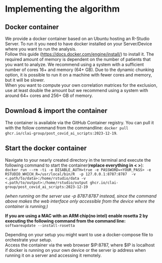 # Implementing the algorithm {#sec-implement .unnumbered}

\index{Implementing the algorithm}

## Docker container

We provide a docker container based on an Ubuntu hosting an R-Studio Server. To run it you need to have docker installed on your Server/Device where you want to run the analysis.\
Follow this guide (<https://docs.docker.com/engine/install/>) to install it. The required amount of memory is dependent on the number of patients that you want to analyze. We recommend using a system with a sufficient number of cores 16+ and memory (64+ GB). Due to the dynamic chunking option, it is possible to run it on a machine with fewer cores and memory, but it will be slower.\
When you want to compute your own correlation matrices for the exclusion, use at least double the amount but we recommend using a system with around 64+ cores and 256+ GB of memory.

## Download & import the container

The container is available via the GitHub Container registry. You can pull it with the follow command from the commandline: `docker pull ghcr.io/clai-group/post_covid_ai_scripts:2023-12-19`.

## Start the docker container

Navigate to your nearly created directory in the terminal and execute the following command to start the container(**replace everything in \< \>**):\
`docker run --rm -ti -e DISABLE_AUTH=true -e PASSWORD=<YOUR_PASS> -e RSTUDIO_WHICH_R=/usr/local/bin/R  -p 127.0.0.1:8787:8787  -v <.path/to/data>:/home/rstudio/data -v <.path/to/output>:/home/rstudio/output ghcr.io/clai-group/post_covid_ai_scripts:2023-12-19`

*(when running on the server use -p 8787:8787 instead, since the command above makes the web interface only accessible from the device where the container is running;)*

**If you are using a MAC with an ARM chip(no intel) enable rosetta 2 by executing the following command from the command line:**\
`softwareupdate --install-rosetta`

Depending on your setup you might want to use a docker-compose file to orchestrate your setup.\
Access the container via the web browser \$IP:8787, where \$IP is localhost if docker is running on your own device or the server ip address when running it on a server and accessing it remotely.
